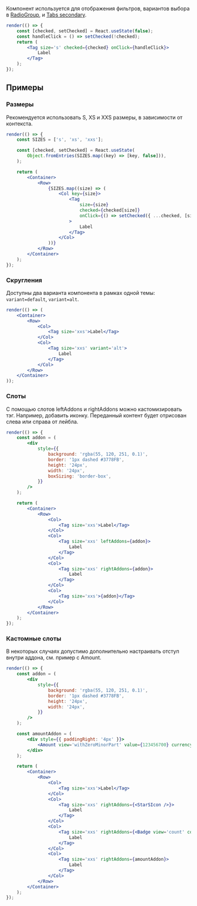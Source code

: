 
Компонент используется для отображения фильтров,
вариантов выбора в [RadioGroup](/docs/components-forms-radiogroup--radio-group),
и [Tabs secondary](/docs/components-forms-tabs--tabs).

```jsx live
render(() => {
    const [checked, setChecked] = React.useState(false);
    const handleClick = () => setChecked(!checked);
    return (
        <Tag size='s' checked={checked} onClick={handleClick}>
            Label
        </Tag>
    );
});
```

## Примеры

### Размеры

Рекомендуется использовать S, XS и XXS размеры, в зависимости от контекста.

```jsx live
render(() => {
    const SIZES = ['s', 'xs', 'xxs'];

    const [checked, setChecked] = React.useState(
        Object.fromEntries(SIZES.map((key) => [key, false])),
    );

    return (
        <Container>
            <Row>
                {SIZES.map((size) => (
                    <Col key={size}>
                        <Tag
                            size={size}
                            checked={checked[size]}
                            onClick={() => setChecked({ ...checked, [size]: !checked[size] })}
                        >
                            Label
                        </Tag>
                    </Col>
                ))}
            </Row>
        </Container>
    );
});
```

### Скругления

Доступны два варианта компонента в рамках одной темы: `variant=default`, `variant=alt`.

```jsx live
render(() => (
    <Container>
        <Row>
            <Col>
                <Tag size='xxs'>Label</Tag>
            </Col>
            <Col>
                <Tag size='xxs' variant='alt'>
                    Label
                </Tag>
            </Col>
        </Row>
    </Container>
));
```

### Слоты

С помощью слотов leftAddons и rightAddons можно кастомизировать тэг. Например, добавить иконку.
Переданный контент будет отрисован слева или справа от лейбла.

```jsx live
render(() => {
    const addon = (
        <div
            style={{
                background: 'rgba(55, 120, 251, 0.1)',
                border: '1px dashed #3778FB',
                height: '24px',
                width: '24px',
                boxSizing: 'border-box',
            }}
        />
    );

    return (
        <Container>
            <Row>
                <Col>
                    <Tag size='xxs'>Label</Tag>
                </Col>
                <Col>
                    <Tag size='xxs' leftAddons={addon}>
                        Label
                    </Tag>
                </Col>
                <Col>
                    <Tag size='xxs' rightAddons={addon}>
                        Label
                    </Tag>
                </Col>
                <Col>
                    <Tag size='xxs'>{addon}</Tag>
                </Col>
            </Row>
        </Container>
    );
});
```

### Кастомные слоты

В некоторых случаях допустимо дополнительно настраивать отступ внутри аддона, см. пример с Amount.

```jsx live
render(() => {
    const addon = (
        <div
            style={{
                background: 'rgba(55, 120, 251, 0.1)',
                border: '1px dashed #3778FB',
                height: '24px',
                width: '24px',
            }}
        />
    );

    const amountAddon = (
        <div style={{ paddingRight: '4px' }}>
            <Amount view='withZeroMinorPart' value={123456700} currency='RUR' minority={100} />
        </div>
    );

    return (
        <Container>
            <Row>
                <Col>
                    <Tag size='xxs'>Label</Tag>
                </Col>
                <Col>
                    <Tag size='xxs' rightAddons={<StarSIcon />}>
                        Label
                    </Tag>
                </Col>
                <Col>
                    <Tag size='xxs' rightAddons={<Badge view='count' content={1} />}>
                        Label
                    </Tag>
                </Col>
                <Col>
                    <Tag size='xxs' rightAddons={amountAddon}>
                        Label
                    </Tag>
                </Col>
            </Row>
        </Container>
    );
});
```
